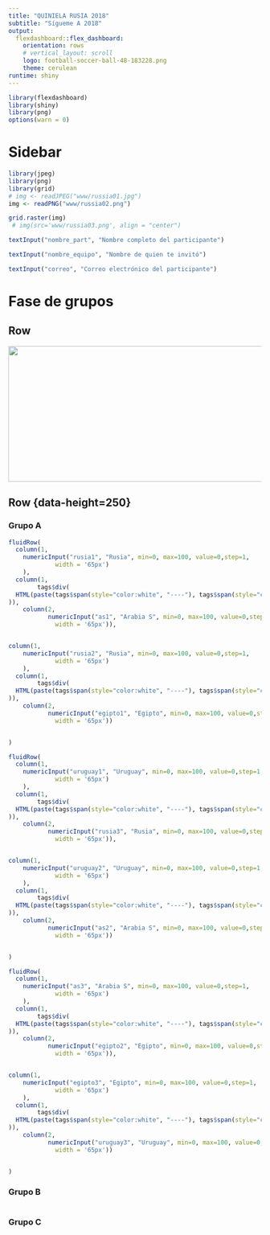 ```yaml
---
title: "QUINIELA RUSIA 2018"
subtitle: "Sígueme A 2018"
output: 
  flexdashboard::flex_dashboard:
    orientation: rows
    # vertical_layout: scroll
    logo: football-soccer-ball-48-183228.png
    theme: cerulean
runtime: shiny
---
```

<!-- [id]: russia09.png -->

```r
library(flexdashboard)
library(shiny)
library(png)
options(warn = 0)
```

 Sidebar {.sidebar data-width=200}
=======================================================================
```r
library(jpeg)
library(png)
library(grid)
# img <- readJPEG("www/russia01.jpg")
img <- readPNG("www/russia02.png")

grid.raster(img)
 # img(src='www/russia03.png', align = "center")
```

```r
textInput("nombre_part", "Nombre completo del participante")

textInput("nombre_equipo", "Nombre de quien te invitó")

textInput("correo", "Correo electrónico del participante")
```
<!-- Sidebar {.sidebar data-width=200}
=======================================================================
<!-- ```{r fig.width=.5, fig.height=.5,echo=FALSE}
library(jpeg)
library(grid)
# img <- readJPEG("www/russia01.jpg")
# img <- readJPEG("www/Sigueme03.jpg")
img <- readPNG("www/Sigueme05.png")

grid.raster(img)
<!-- ``` -->


Fase de grupos
=======================================================================

Row {data-height=350}
-----------------------------------------------------------------------
<!-- ```{r fig.width=20, fig.height=4,echo=FALSE}
library(jpeg)
library(png)
library(grid)
# img <- readJPEG("www/russia01.jpg")
# img <- readPNG("www/russia07.png")
# img <- readJPEG("www/Sigueme02.jpg")
# img <- readJPEG("www/russia05.jpg")

# grid.raster(img)
 img(src='www/russia09.png', align = "center")
<!-- ``` -->
<!-- ![](www/russia09.png){#id .class width=1200 height=320px} -->
<!-- ![](www/russia09.png){ width=100% height=30% } -->
[![](www/russia14.jpg){#id .class width=1150 height=270px}](http://www.fifa.com/worldcup/)
<!-- ![](www/russia12.jpg){#id .class width=1150 height=300px} -->
<!-- ![](www/russia15.png){#id .class width=1150 height=300px} -->
<!-- http://www.squawka.com/news/world-cup-2018-russias-stadiums-in-pictures/201955#2oEbD5Hqu7cCUy2y.97 -->

Row {data-height=250} {.tabset}
-----------------------------------------------------------------------

### Grupo A

```r
fluidRow(
  column(1, 
    numericInput("rusia1", "Rusia", min=0, max=100, value=0,step=1,
             width = '65px')
    ),
  column(1,
        tags$div(
  HTML(paste(tags$span(style="color:white", "----"), tags$span(style="color:red", "vs"), sep = ""))
)),
    column(2,
           numericInput("as1", "Arabia S", min=0, max=100, value=0,step=1,
             width = '65px')),


column(1, 
    numericInput("rusia2", "Rusia", min=0, max=100, value=0,step=1,
             width = '65px')
    ),
  column(1,
        tags$div(
  HTML(paste(tags$span(style="color:white", "----"), tags$span(style="color:red", "vs"), sep = ""))
)),
    column(2,
           numericInput("egipto1", "Egipto", min=0, max=100, value=0,step=1,
             width = '65px'))


)

fluidRow(
  column(1, 
    numericInput("uruguay1", "Uruguay", min=0, max=100, value=0,step=1,
             width = '65px')
    ),
  column(1,
        tags$div(
  HTML(paste(tags$span(style="color:white", "----"), tags$span(style="color:red", "vs"), sep = ""))
)),
    column(2,
           numericInput("rusia3", "Rusia", min=0, max=100, value=0,step=1,
             width = '65px')),


column(1, 
    numericInput("uruguay2", "Uruguay", min=0, max=100, value=0,step=1,
             width = '65px')
    ),
  column(1,
        tags$div(
  HTML(paste(tags$span(style="color:white", "----"), tags$span(style="color:red", "vs"), sep = ""))
)),
    column(2,
           numericInput("as2", "Arabia S", min=0, max=100, value=0,step=1,
             width = '65px'))


)

fluidRow(
  column(1, 
    numericInput("as3", "Arabia S", min=0, max=100, value=0,step=1,
             width = '65px')
    ),
  column(1,
        tags$div(
  HTML(paste(tags$span(style="color:white", "----"), tags$span(style="color:red", "vs"), sep = ""))
)),
    column(2,
           numericInput("egipto2", "Egipto", min=0, max=100, value=0,step=1,
             width = '65px')),


column(1, 
    numericInput("egipto3", "Egipto", min=0, max=100, value=0,step=1,
             width = '65px')
    ),
  column(1,
        tags$div(
  HTML(paste(tags$span(style="color:white", "----"), tags$span(style="color:red", "vs"), sep = ""))
)),
    column(2,
           numericInput("uruguay3", "Uruguay", min=0, max=100, value=0,step=1,
             width = '65px'))


)
```


### Grupo B

```r

```

### Grupo C

```r

```

